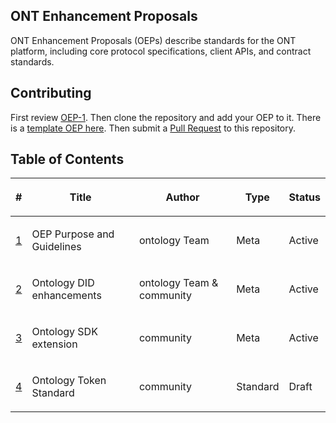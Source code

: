 ==ONT Enhancement Proposals==

ONT Enhancement Proposals (OEPs) describe standards for the ONT platform, including core protocol specifications, client APIs, and contract standards.

==Contributing==

First review [[OEP-1.mediawiki|OEP-1]]. Then clone the repository and add your OEP to it. There is a [[OEP-X.mediawiki|template OEP here]]. Then submit a [https://github.com/ontio/OEPs/pulls Pull Request] to this repository.

==Table of Contents==

{| class="wikitable sortable" style="width: auto; text-align: center; font-size: smaller; table-layout: fixed;"
!<nowiki>#</nowiki>
!Title
!Author
!Type
!Status
|-
| [[OEP-1.mediawiki|1]]
| OEP Purpose and Guidelines
| ontology Team
| Meta
| Active
|-
| [[OEP-2|2]]
| Ontology DID enhancements
| ontology Team & community
| Meta
| Active
|-
| [[OEP-3|3]]
| Ontology SDK extension
| community
| Meta
| Active
|-
| [[OEP-4|4]]
| Ontology Token Standard
| community
| Standard
| Draft
|}
